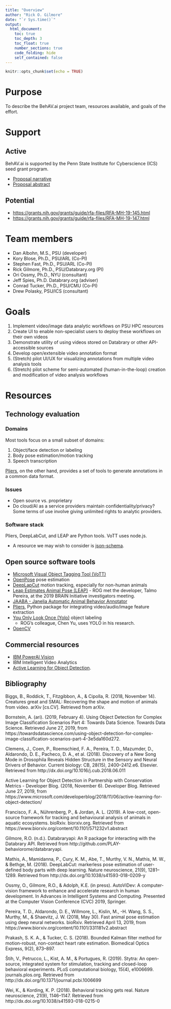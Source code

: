 ```yaml
---
title: "Overview"
author: "Rick O. Gilmore"
date: "`r Sys.time()`"
output:
  html_document:
    toc: true
    toc_depth: 3
    toc_float: true
    number_sections: true
    code_folding: hide
    self_contained: false
---
```


```r
knitr::opts_chunk$set(echo = TRUE)
```

# Purpose

To describe the BehAV.ai project team, resources available, and goals of the effort.

# Support

## Active

BehAV.ai is supported by the Penn State Institute for Cyberscience (ICS) seed grant program.

- [Proposal narrative](https://docs.google.com/document/d/1XwKC_F5byeeSgrrgL2t8wT7J4DDVVST1jY1Rdmr7NNg/edit?usp=sharing)
- [Proposal abstract](https://docs.google.com/document/d/13pungK4Vi6aOHCBQxBCmrkHJ3uUsyhgdRWLOzFyFHeg/edit?usp=sharing)

## Potential

- <https://grants.nih.gov/grants/guide/rfa-files/RFA-MH-19-145.html>
- <https://grants.nih.gov/grants/guide/rfa-files/RFA-MH-19-147.html>

# Team members

- Dan Albohn, M.S., PSU (developer)
- Kory Blose, Ph.D., PSU/ARL (Co-PI)
- Stephen Fast, Ph.D., PSU/ARL (Co-PI)
- Rick Gilmore, Ph.D., PSU/Databrary.org (PI)
- Ori Ossmy, Ph.D., NYU (consultant)
- Jeff Spies, Ph.D. Databrary.org (adviser)
- Conrad Tucker, Ph.D., PSU/CMU (Co-PI)
- Drew Polasky, PSU/ICS (consultant)

# Goals

1. Implement video/image data analytic workflows on PSU HPC resources
2. Create UI to enable non-specialist users to deploy these workflows on their own videos
3. Demonstrate utility of using videos stored on Databrary or other API-accessible sources
4. Develop open/extensible video annotation format
5. (Stretch) pilot UI/UX for visualizing annotations from multiple video analysis tools
6. (Stretch) pilot scheme for semi-automated (human-in-the-loop) creation and modification of video analysis workflows

# Resources

## Technology evaluation

### Domains

Most tools focus on a small subset of domains:

1. Object/face detection or labeling
2. Body pose estimation/motion tracking
3. Speech transcription

[Pliers](https://github.com/tyarkoni/pliers), on the other hand, provides a set of tools to generate annotations in a common data format.

### Issues

- Open source vs. proprietary
- Do cloud/AI as a service providers maintain confidentiality/privacy? Some terms of use involve giving unlimited rights to analytic providers.

### Software stack

Pliers, DeepLabCut, and LEAP are Python tools. VoTT uses node.js.

- A resource we may wish to consider is [json-schema](https://json-schema.org/).

## Open source software tools

- [Microsoft Visual Object Tagging Tool (VoTT)](https://github.com/Microsoft/VoTT)
- [OpenPose](https://github.com/CMU-Perceptual-Computing-Lab/openpose) pose estimation
- [DeepLapCut](https://github.com/AlexEMG/DeepLabCut) motion tracking, especially for non-human animals
- [Leap Estimates Animal Pose (LEAP)](https://github.com/talmo/leap)
      - ROG met the developer, Talmo Pereira, at the 2019 BRAIN Initiative investigators meeting.
- [JAABA - Janelia Automatic Animal Behavior Annotator](http://jaaba.sourceforge.net/)
- [Pliers](https://github.com/tyarkoni/pliers), Python package for integrating video/audio/image feature extraction
- [You Only Look Once (Yolo)](https://pjreddie.com/darknet/yolo/) object labeling
    - ROG's colleague, Chen Yu, uses YOLO in his research.
- [OpenCV](https://opencv.org/)

## Commercial resources

- [IBM PowerAI Vision](https://www.ibm.com/us-en/marketplace/ibm-powerai-vision)
- IBM Intelligent Video Analytics
- [Active Learning for Object Detection](https://www.microsoft.com/developerblog/2018/11/06/active-learning-for-object-detection/).

## Bibliography

Biggs, B., Roddick, T., Fitzgibbon, A., & Cipolla, R. (2018, November 14). Creatures great and SMAL: Recovering the shape and motion of animals from video. arXiv [cs.CV]. Retrieved from arXiv.

Bornstein, A. (ari). (2019, February 4). Using Object Detection for Complex Image Classification Scenarios Part 4: Towards Data Science. Towards Data Science. Retrieved June 27, 2019, from https://towardsdatascience.com/using-object-detection-for-complex-image-classification-scenarios-part-4-3e5da160d272.

Clemens, J., Coen, P., Roemschied, F. A., Pereira, T. D., Mazumder, D., Aldarondo, D. E., Pacheco, D. A., et al. (2018). Discovery of a New Song Mode in Drosophila Reveals Hidden Structure in the Sensory and Neural Drivers of Behavior. Current biology: CB, 28(15), 2400–2412.e6. Elsevier. Retrieved from http://dx.doi.org/10.1016/j.cub.2018.06.011

Active Learning for Object Detection in Partnership with Conservation Metrics - Developer Blog. (2018, November 6). Developer Blog. Retrieved June 27, 2019, from https://www.microsoft.com/developerblog/2018/11/06/active-learning-for-object-detection/

Francisco, F. A., Nührenberg, P., & Jordan, A. L. (2019). A low-cost, open-source framework for tracking and behavioural analysis of animals in aquatic ecosystems. bioRxiv. biorxiv.org. Retrieved from https://www.biorxiv.org/content/10.1101/571232v1.abstract

Gilmore, R.O. (n.d.). Databraryapi: An R package for interacting with the Databrary API. Retrieved from http://github.com/PLAY-behaviorome/databraryapi.

Mathis, A., Mamidanna, P., Cury, K. M., Abe, T., Murthy, V. N., Mathis, M. W., & Bethge, M. (2018). DeepLabCut: markerless pose estimation of user-defined body parts with deep learning. Nature neuroscience, 21(9), 1281–1289. Retrieved from http://dx.doi.org/10.1038/s41593-018-0209-y

Ossmy, O., Gilmore, R.O., & Adolph, K.E. (in press). AutoViDev: A computer-vision framework to enhance and accelerate research in human development. In Advances in Intelligent Systems and Computing. Presented at the Computer Vision Conference (CVC) 2019, Springer.

Pereira, T. D., Aldarondo, D. E., Willmore, L., Kislin, M., -H. Wang, S. S., Murthy, M., & Shaevitz, J. W. (2018, May 30). Fast animal pose estimation using deep neural networks. bioRxiv. Retrieved April 13, 2019, from https://www.biorxiv.org/content/10.1101/331181v2.abstract

Prakash, S. K. A., & Tucker, C. S. (2018). Bounded Kalman filter method for motion-robust, non-contact heart rate estimation. Biomedical Optics Express, 9(2), 873–897.

Štih, V., Petrucco, L., Kist, A. M., & Portugues, R. (2019). Stytra: An open-source, integrated system for stimulation, tracking and closed-loop behavioral experiments. PLoS computational biology, 15(4), e1006699. journals.plos.org. Retrieved from http://dx.doi.org/10.1371/journal.pcbi.1006699

Wei, K., & Kording, K. P. (2018). Behavioral tracking gets real. Nature neuroscience, 21(9), 1146–1147. Retrieved from http://dx.doi.org/10.1038/s41593-018-0215-0

